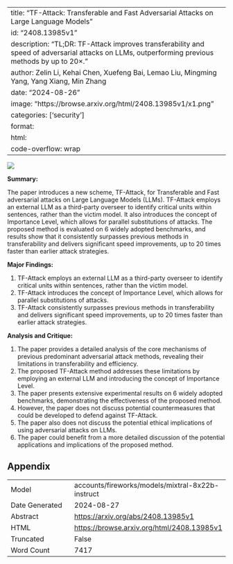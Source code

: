 
---
title: "TF-Attack: Transferable and Fast Adversarial Attacks on Large Language Models"
id: "2408.13985v1"
description: "TL;DR: TF-Attack improves transferability and speed of adversarial attacks on LLMs, outperforming previous methods by up to 20×."
author: Zelin Li, Kehai Chen, Xuefeng Bai, Lemao Liu, Mingming Yang, Yang Xiang, Min Zhang
date: "2024-08-26"
image: "https://browse.arxiv.org/html/2408.13985v1/x1.png"
categories: ['security']
format:
  html:
    code-overflow: wrap
---

![](https://browse.arxiv.org/html/2408.13985v1/x1.png)

**Summary:**

The paper introduces a new scheme, TF-Attack, for Transferable and Fast adversarial attacks on Large Language Models (LLMs). TF-Attack employs an external LLM as a third-party overseer to identify critical units within sentences, rather than the victim model. It also introduces the concept of Importance Level, which allows for parallel substitutions of attacks. The proposed method is evaluated on 6 widely adopted benchmarks, and results show that it consistently surpasses previous methods in transferability and delivers significant speed improvements, up to 20 times faster than earlier attack strategies.

**Major Findings:**

1. TF-Attack employs an external LLM as a third-party overseer to identify critical units within sentences, rather than the victim model.
2. TF-Attack introduces the concept of Importance Level, which allows for parallel substitutions of attacks.
3. TF-Attack consistently surpasses previous methods in transferability and delivers significant speed improvements, up to 20 times faster than earlier attack strategies.

**Analysis and Critique:**

1. The paper provides a detailed analysis of the core mechanisms of previous predominant adversarial attack methods, revealing their limitations in transferability and efficiency.
2. The proposed TF-Attack method addresses these limitations by employing an external LLM and introducing the concept of Importance Level.
3. The paper presents extensive experimental results on 6 widely adopted benchmarks, demonstrating the effectiveness of the proposed method.
4. However, the paper does not discuss potential countermeasures that could be developed to defend against TF-Attack.
5. The paper also does not discuss the potential ethical implications of using adversarial attacks on LLMs.
6. The paper could benefit from a more detailed discussion of the potential applications and implications of the proposed method.

## Appendix

|          |          |
|----------|----------|
| Model     | accounts/fireworks/models/mixtral-8x22b-instruct       |
| Date Generated     | 2024-08-27       |
| Abstract | [https://arxiv.org/abs/2408.13985v1](https://arxiv.org/abs/2408.13985v1)        |
| HTML     | [https://browse.arxiv.org/html/2408.13985v1](https://browse.arxiv.org/html/2408.13985v1)       |
| Truncated       | False       |
| Word Count       | 7417       |
